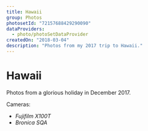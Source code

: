 ```yaml
---
title: Hawaii
group: Photos
photosetId: "72157688429290090"
dataProviders:
  - photo/photoSetDataProvider
createdOn: "2018-03-04"
description: "Photos from my 2017 trip to Hawaii."
---
```



# Hawaii

Photos from a glorious holiday in December 2017.

Cameras:

- _Fujifilm X100T_
- _Bronica SQA_

<PhotoSet />

